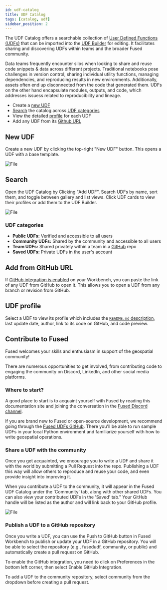 ```yaml
---
id: udf-catalog
title: UDF Catalog
tags: [catalog, udf]
sidebar_position: 2
---
```



The UDF Catalog offers a searchable collection of [User Defined Functions (UDFs)](/core-concepts/why/) that can be imported into the [UDF Builder](/workbench/udf-builder/) for editing. It facilitates sharing and discovering UDFs within teams and the broader Fused community.

Data teams frequently encounter silos when looking to share and reuse code snippets & data across different projects. Traditional notebooks pose challenges in version control, sharing individual utility functions, managing dependencies, and reproducing results in new environments. Additionally, assets often end up disconnected from the code that generated them. UDFs on the other hand encapsulate modules, outputs, and code, which addresses issuess related to reproducibility and lineage.


- Create a [new UDF](/workbench/udf-catalog/#new-udf)
- [Search](/workbench/udf-catalog/#search) the catalog across [UDF categories](/workbench/udf-catalog/#udf-categories)
- View the detailed [profile](/workbench/udf-catalog/#udf-profile) for each UDF
- Add any UDF from its [Github URL](/workbench/udf-catalog/#add-from-github-url)




<ReactPlayer playsinline={true} className="video__player" playing={false} muted={true} controls height="100%" url="https://fused-magic.s3.us-west-2.amazonaws.com/workbench-walkthrough-videos/docs_rewrite/udf_catalog_edit.mp4" width="100%" />



## New UDF

Create a new UDF by clicking the top-right "New UDF" button. This opens a UDF with a base template.


<div style={{textAlign: 'center'}}>
<img src={ImgFe4} alt="File" style={{width: 600}} />
</div>



## Search


Open the UDF Catalog by Clicking "Add UDF". Search UDFs by name, sort them, and toggle between gallery and list views. Click UDF cards to view their profiles or add them to the UDF Builder.



<div style={{textAlign: 'center'}}>
<img src={ImgFe5} alt="File" style={{width: "50%"}} />
</div>





### UDF categories

- **Public UDFs:** Verified and accessible to all users
- **Community UDFs:** Shared by the community and accessible to all users
- **Team UDFs:** Shared privately within a team in a [GitHub](/core-concepts/content-management/git/) repo
- **Saved UDFs:** Private UDFs in the user's account


## Add from GitHub URL

If [GitHub integration is enabled](/core-concepts/content-management/git/) on your Workbench, you can paste the link of any UDF from GitHub to open it. This allows you to open a UDF from any branch or revision from GitHub. 

<ReactPlayer playsinline={true} className="video__player" playing={false} muted={true} controls height="100%" url="https://fused-magic.s3.us-west-2.amazonaws.com/workbench-walkthrough-videos/docs_rewrite/import_udf_from_github2.mp4" width="100%" />


## UDF profile

Select a UDF to view its profile which includes the [`README.md` description](/workbench/udf-builder/code-editor/#description), last update date, author, link to its code on GitHub, and code preview.

## Contribute to Fused

Fused welcomes your skills and enthusiasm in support of the geospatial community!

There are numerous opportunities to get involved, from contributing code to engaging the community on Discord, LinkedIn, and other social media platforms.

### Where to start?

A good place to start is to acquaint yourself with Fused by reading this documentation site and joining the conversation in the [Fused Discord channel](https://bit.ly/fused-discord).

If you are brand new to Fused or open-source development, we recommend going through the [Fused UDFs GitHub](https://github.com/fusedio/udfs). There you'll be able to run sample UDFs in your local Python environment and familiarize yourself with how to write geospatial operations.

### Share a UDF with the community

Once you get acquainted, we encourage you to write a UDF and share it with the world by submitting a Pull Request into the repo. Publishing a UDF this way will allow others to reproduce and reuse your code, and even provide insight into improving it.

When you contribute a UDF to the community, it will appear in the Fused UDF Catalog under the 'Community' tab, along with other shared UDFs. You can also view your contributed UDFs in the 'Saved' tab." Your GitHub handle will be listed as the author and will link back to your GitHub profile.


<div style={{textAlign: 'center'}}>
<img src={ImgContribute2} alt="File" style={{width: 800}} />
</div>

### Publish a UDF to a GitHub repository

Once you write a UDF, you can use the Push to GitHub button in Fused Workbench to publish or update your UDF in a GitHub repository. You will be able to select the repository (e.g., fusedudf, community, or public) and automatically create a pull request on GitHub.

To enable the GitHub integration, you need to click on Preferences in the bottom left corner, then select Enable GitHub Integration.

To add a UDF to the community repository, select community from the dropdown before creating a pull request.

<ReactPlayer playsinline={true} className="video__player" playing={false} muted={true} controls height="100%" url="https://fused-magic.s3.us-west-2.amazonaws.com/workbench-walkthrough-videos/docs_rewrite/push_udf_to_github2.mp4" width="100%" />